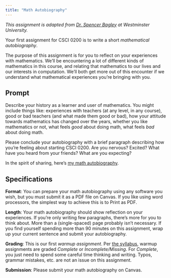 ```yaml
---
title: "Math Autobiography"
---
```


*This assignment is adapted from [Dr. Spencer Bagley](https://westminsteru.edu/campus-directory/directory-profiles/bagley-spencer.html) at Westminster University.* 

Your first assignment for CSCI 0200 is to write a short *mathematical autobiography*. 

The purpose of this assignment is for you to reflect on your experiences with mathematics. We'll be encountering a lot of different kinds of mathematics in this course, and relating that mathematics to our lives and our interests in computation. We'll both get more out of this encounter if we understand what mathematical experiences you're bringing with you. 

## Prompt

Describe your history as a learner and user of mathematics. You might include things like: experiences with teachers (at any level, in any course), good or bad teachers (and what made them good or bad), how your attitude towards mathematics has changed over the years, whether you like mathematics or not, what feels *good* about doing math, what feels *bad* about doing math. 

Please conclude your autobiography with a brief paragraph describing how you're feeling about starting CSCI 0200. Are you nervous? Excited? What have you heard from your friends? What are you expecting? 

In the spirit of sharing, here's [my math autobiography](https://www.philchodrow.prof/math-autobiography.html).

## Specifications

**Format**: You can prepare your math autobiography using any software you wish, but you must submit it as a PDF file on Canvas. If you like using word processors, the simplest way to achieve this is to Print as PDF. 

**Length**: Your math autobiography should show reflection on your experiences. If you're only writing few paragraphs, there's more for you to think about. More than a (single-spaced) page probably isn't necessary. If you find yourself spending more than 90 minutes on this assignment, wrap up your current sentence and submit your autobiography. 

**Grading**: This is our first *warmup assignment*. Per [the syllabus](../../../syllabus.qmd), warmup assignments are graded *Complete* or *Incomplete/Missing*. For *Complete*, you just need to spend some careful time thinking and writing. Typos, grammar mistakes, etc. are not an issue on this assignment. 

**Submission**: Please submit your math autobiography on Canvas. 